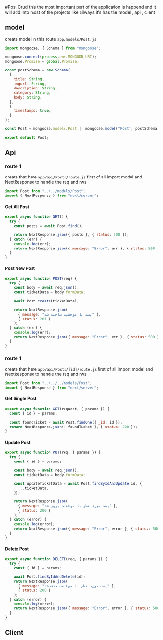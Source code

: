 #Post Crud
this the most important part of the application is happend and it will add into most of the projects like allways it's
has the model , api , client

## model

create model in this route `app/models/Post.js`

```javascript
import mongoose, { Schema } from "mongoose";

mongoose.connect(process.env.MONGODB_URI);
mongoose.Promise = global.Promise;

const postSchema = new Schema(
  {
    title: String,
    imgurl: String,
    description: String,
    category: String,
    body: String,
  },
  {
    timestamps: true,
  }
);

const Post = mongoose.models.Post || mongoose.model("Post", postSchema);

export default Post;
```

## Api

### route 1

create that here `app/api/Posts/route.js`
first of all import model and NextResponse to handle the req and rws

```javascript
import Post from "../../models/Post";
import { NextResponse } from "next/server";
```

#### Get All Post

```javascript
export async function GET() {
  try {
    const posts = await Post.find();

    return NextResponse.json({ posts }, { status: 200 });
  } catch (err) {
    console.log(err);
    return NextResponse.json({ message: "Error", err }, { status: 500 });
  }
}
```

#### Post New Post

```javascript
export async function POST(req) {
  try {
    const body = await req.json();
    const ticketData = body.formData;

    await Post.create(ticketData);

    return NextResponse.json(
      { message: "پست با موفقیت ساخته شد" },
      { status: 201 }
    );
  } catch (err) {
    console.log(err);
    return NextResponse.json({ message: "Error", err }, { status: 500 });
  }
}
```

### route 1

create that here `app/api/Posts/[id]/route.js`
first of all import model and NextResponse to handle the req and rws

```javascript
import Post from "../../../models/Post";
import { NextResponse } from "next/server";
```

#### Get Single Post

```javascript
export async function GET(request, { params }) {
  const { id } = params;

  const foundTicket = await Post.findOne({ _id: id });
  return NextResponse.json({ foundTicket }, { status: 200 });
}
```

#### Update Post

```javascript
export async function PUT(req, { params }) {
  try {
    const { id } = params;

    const body = await req.json();
    const ticketData = body.formData;

    const updateTicketData = await Post.findByIdAndUpdate(id, {
      ...ticketData,
    });

    return NextResponse.json(
      { message: "پست مورد نظر با موفقیت بروز شد" },
      { status: 200 }
    );
  } catch (error) {
    console.log(error);
    return NextResponse.json({ message: "Error", error }, { status: 500 });
  }
}
```

#### Delete Post

```javascript
export async function DELETE(req, { params }) {
  try {
    const { id } = params;

    await Post.findByIdAndDelete(id);
    return NextResponse.json(
      { message: "پست مورد نظر با موفیقت حذف شد" },
      { status: 200 }
    );
  } catch (error) {
    console.log(error);
    return NextResponse.json({ message: "Error", error }, { status: 500 });
  }
}
```
## Client